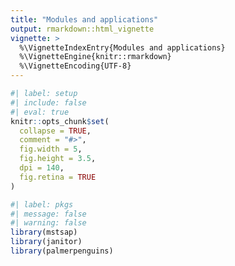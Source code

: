 ```yaml
---
title: "Modules and applications"
output: rmarkdown::html_vignette
vignette: >
  %\VignetteIndexEntry{Modules and applications}
  %\VignetteEngine{knitr::rmarkdown}
  %\VignetteEncoding{UTF-8}
---
```


```r
#| label: setup
#| include: false
#| eval: true
knitr::opts_chunk$set(
  collapse = TRUE,
  comment = "#>",
  fig.width = 5,
  fig.height = 3.5,
  dpi = 140,
  fig.retina = TRUE
)
```

```r
#| label: pkgs
#| message: false
#| warning: false
library(mstsap)
library(janitor)
library(palmerpenguins)
```

